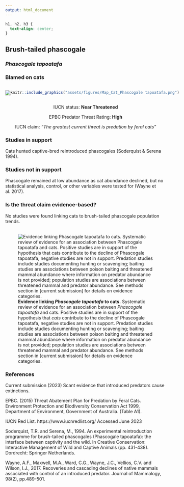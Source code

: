 ```yaml
---
output: html_document
---
```

```css
h1, h2, h3 {
  text-align: center;
}
```

## **Brush-tailed phascogale**
### *Phascogale tapoatafa*
### Blamed on cats

:::: {style="display: flex;"}

[![](assets/photos/Phascogale tapoatafa.png)](https://www.inaturalist.org/photos/244633142?size=original)

::: {}

:::

::: {}
  ```r
  knitr::include_graphics("assets/figures/Map_Cat_Phascogale tapoatafa.png")
  ```
:::

::::
<center>
IUCN status: **Near Threatened**

EPBC Predator Threat Rating: **High**

IUCN claim: *"The greatest current threat is predation by feral cats"*

</center>

### Studies in support

Cats hunted captive-bred reintroduced phascogales (Soderquist & Serena 1994).

### Studies not in support

Phascogale remained at low abundance as cat abundance declined, but no statistical analysis, control, or other variables were tested for (Wayne et al. 2017).

### Is the threat claim evidence-based?

No studies were found linking cats to brush-tailed phascogale population trends.
<br>
<br>

![**Evidence linking *Phascogale tapoatafa* to cats.** Systematic review of evidence for an association between *Phascogale tapoatafa* and cats. Positive studies are in support of the hypothesis that *cats* contribute to the decline of Phascogale tapoatafa, negative studies are not in support. Predation studies include studies documenting hunting or scavenging; baiting studies are associations between poison baiting and threatened mammal abundance where information on predator abundance is not provided; population studies are associations between threatened mammal and predator abundance. See methods section in [current submission] for details on evidence categories.](assets/figures/Main_Evidence_Cat_Phascogale tapoatafa.png)

### References

Current submission (2023) Scant evidence that introduced predators cause extinctions.

EPBC. (2015) Threat Abatement Plan for Predation by Feral Cats. Environment Protection and Biodiversity Conservation Act 1999, Department of Environment, Government of Australia. (Table A1).

IUCN Red List. https://www.iucnredlist.org/ Accessed June 2023

Soderquist, T.R. and Serena, M., 1994. An experimental reintroduction programme for brush-tailed phascogales (Phascogale tapoatafa): the interface between captivity and the wild. In Creative Conservation: Interactive Management of Wild and Captive Animals (pp. 431-438). Dordrecht: Springer Netherlands.

Wayne, A.F., Maxwell, M.A., Ward, C.G., Wayne, J.C., Vellios, C.V. and Wilson, I.J., 2017. Recoveries and cascading declines of native mammals associated with control of an introduced predator. Journal of Mammalogy, 98(2), pp.489-501.


